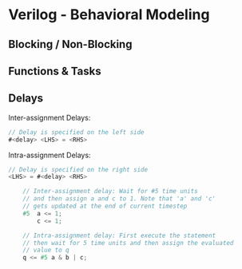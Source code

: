 # Verilog - Behavioral Modeling


## Blocking / Non-Blocking


## Functions & Tasks


## Delays

Inter-assignment Delays:

```verilog
// Delay is specified on the left side
#<delay> <LHS> = <RHS>
```

Intra-assignment Delays:

```verilog
// Delay is specified on the right side
<LHS> = #<delay> <RHS>
```

```verilog
    // Inter-assignment delay: Wait for #5 time units
    // and then assign a and c to 1. Note that 'a' and 'c'
    // gets updated at the end of current timestep
    #5  a <= 1;
    	c <= 1;

    // Intra-assignment delay: First execute the statement
    // then wait for 5 time units and then assign the evaluated
    // value to q
    q <= #5 a & b | c;
```